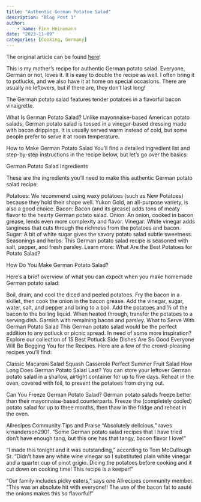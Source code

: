 ```yaml
---
title: "Authentic German Potatoe Salad"
description: "Blog Post 1"
author:
    - name: Finn Heinemann
date: "2023-11-09"
categories: [Cooking, Germany]
---
```


The original article can be found [here](https://www.allrecipes.com/recipe/83097/authentic-german-potato-salad/)!

This is my mother's recipe for authentic German potato salad. Everyone, German or not, loves it. It is easy to double the recipe as well. I often bring it to potlucks, and we also have it at home on special occasions. There are usually no leftovers, but if there are, they don't last long!

The German potato salad features tender potatoes in a flavorful bacon vinaigrette. 

What Is German Potato Salad?
Unlike mayonnaise-based American potato salads, German potato salad is tossed in a vinegar-based dressing made with bacon drippings. It is usually served warm instead of cold, but some people prefer to serve it at room temperature.

How to Make German Potato Salad
You'll find a detailed ingredient list and step-by-step instructions in the recipe below, but let's go over the basics:

German Potato Salad Ingredients

These are the ingredients you’ll need to make this authentic German potato salad recipe: 

Potatoes: We recommend using waxy potatoes (such as New Potatoes) because they hold their shape well. Yukon Gold, an all-purpose variety, is also a good choice. 
Bacon: Bacon (and its grease) adds tons of meaty flavor to the hearty German potato salad. 
Onion: An onion, cooked in bacon grease, lends even more complexity and flavor. 
Vinegar: White vinegar adds tanginess that cuts through the richness from the potatoes and bacon. 
Sugar: A bit of white sugar gives the savory potato salad subtle sweetness. 
Seasonings and herbs: This German potato salad recipe is seasoned with salt, pepper, and fresh parsley.
Learn more: What Are the Best Potatoes for Potato Salad?

How Do You Make German Potato Salad? 

Here’s a brief overview of what you can expect when you make homemade German potato salad:

Boil, drain, and cool the diced and peeled potatoes. 
Fry the bacon in a skillet, then cook the onion in the bacon grease. 
Add the vinegar, sugar, water, salt, and pepper and bring to a boil. 
Add the potatoes and ½ of the bacon to the boiling liquid. 
When heated through, transfer the potatoes to a serving dish. 
Garnish with remaining bacon and parsley. 
What to Serve With German Potato Salad
This German potato salad would be the perfect addition to any potluck or picnic spread. In need of some more inspiration? Explore our collection of 15 Best Potluck Side Dishes Are So Good Everyone Will Be Begging You for the Recipes. Here are a few of the crowd-pleasing recipes you’ll find: 

Classic Macaroni Salad
Squash Casserole
Perfect Summer Fruit Salad
How Long Does German Potato Salad Last? 
You can store your leftover German potato salad in a shallow, airtight container for up to five days. Reheat in the oven, covered with foil, to prevent the potatoes from drying out. 

Can You Freeze German Potato Salad? 
German potato salads freeze better than their mayonnaise-based counterparts. Freeze the (completely cooled) potato salad for up to three months, then thaw in the fridge and reheat in the oven.  

Allrecipes Community Tips and Praise
“Absolutely delicious,” raves krnanderson2901. “Some German potato salad recipes that I have tried don't have enough tang, but this one has that tangy, bacon flavor I love!”

“I made this tonight and it was outstanding,” according to Tom McCullough Sr. “Didn't have any white wine vinegar so I substituted plain white vinegar and a quarter cup of pinot grigio. Dicing the potatoes before cooking and it cut down on cooking time! This recipe is a keeper!”

“Our family includes picky eaters,” says one Allrecipes community member. “This was an absolute hit with everyone!! The use of the bacon fat to sauté the onions makes this so flavorful!”